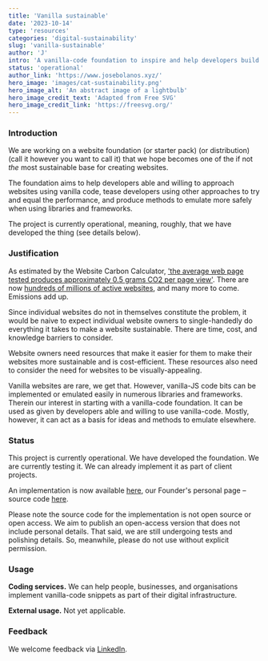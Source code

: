 ```yaml
---
title: 'Vanilla sustainable'
date: '2023-10-14'
type: 'resources'
categories: 'digital-sustainability'
slug: 'vanilla-sustainable'
author: 'J'
intro: 'A vanilla-code foundation to inspire and help developers build fast and highly-sustainable websites with minimal running costs.'
status: 'operational'
author_link: 'https://www.josebolanos.xyz/'
hero_image: 'images/cat-sustainability.png'
hero_image_alt: 'An abstract image of a lightbulb'
hero_image_credit_text: 'Adapted from Free SVG'
hero_image_credit_link: 'https://freesvg.org/'
---
```

 
### Introduction
We are working on a website foundation (or starter pack) (or distribution) (call it however you want to call it) that we hope becomes one of the if not *the* most sustainable base for creating websites. 

The foundation aims to help developers able and willing to approach websites using vanilla code, tease developers using other approaches to try and equal the performance, and produce methods to emulate more safely when using libraries and frameworks.

The project is currently operational, meaning, roughly, that we have developed the thing (see details below).

### Justification
As estimated by the Website Carbon Calculator, ['the average web page tested produces approximately 0.5 grams CO2 per page view'](https://www.websitecarbon.com/). There are now [hundreds of millions of active websites](https://www.forbes.com/advisor/business/software/website-statistics/), and many more to come. Emissions add up. 

Since individual websites do not in themselves constitute the problem, it would be naive to expect individual website owners to single-handedly do everything it takes to make a website sustainable. There are time, cost, and knowledge barriers to consider. 

Website owners need resources that make it easier for them to make their websites more sustainable and is cost-efficient. These resources also need to consider the need for websites to be visually-appealing.

Vanilla websites are rare, we get that. However, vanilla-JS code bits can be implemented or emulated easily in numerous libraries and frameworks. Therein our interest in starting with a vanilla-code foundation. It can be used as given by developers able and willing to use vanilla-code. Mostly, however, it can act as a basis for ideas and methods to emulate elsewhere.

### Status
This project is currently operational. We have developed the foundation. We are currently testing it. We can already implement it as part of client projects. 

An implementation is now available [here](https://www.josebolanos.xyz), our Founder's personal page – source code [here](https://github.com/jbolns/jbolns.github.io).

Please note the source code for the implementation is not open source or open access. We aim to publish an open-access version that does not include personal details. That said, we are still undergoing tests and polishing details. So, meanwhile, please do not use without explicit permission.

### Usage
**Coding services.** We can help people, businesses, and organisations implement vanilla-code snippets as part of their digital infrastructure.

**External usage.** Not yet applicable. 

### Feedback
We welcome feedback via [LinkedIn](https://www.linkedin.com/company/polyzentrik).

